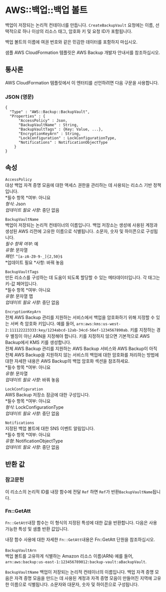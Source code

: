 # AWS::백업::백업 볼트

백업이 저장되는 논리적 컨테이너를 만듭니다. `CreateBackupVault` 요청에는 이름, 선택적으로 하나 이상의 리소스 태그, 암호화 키 및 요청 ID가 포함됩니다.

백업 볼트의 이름에 여권 번호와 같은 민감한 데이터를 포함하지 마십시오.

샘플 AWS CloudFormation 템플릿은 AWS Backup 개발자 안내서를 참조하십시오.

## 통사론

AWS CloudFormation 템플릿에서 이 엔터티를 선언하려면 다음 구문을 사용합니다.

### JSON (영문)

```
{
  "Type" : "AWS::Backup::BackupVault",
  "Properties" : {
      "AccessPolicy" : Json,
      "BackupVaultName" : String,
      "BackupVaultTags" : {Key: Value, ...},
      "EncryptionKeyArn" : String,
      "LockConfiguration" : LockConfigurationType,
      "Notifications" : NotificationObjectType
    }
}
```

## 속성

`AccessPolicy`  
대상 백업 자격 증명 모음에 대한 액세스 권한을 관리하는 데 사용되는 리소스 기반 정책입니다.  
*필수 항목 *여부: 아니요  
_형식_: Json  
_업데이트 필요 사항_: 중단 없음

`BackupVaultName`  
백업이 저장되는 논리적 컨테이너의 이름입니다. 백업 저장소는 생성에 사용된 계정과 생성된 AWS 리전에 고유한 이름으로 식별됩니다. 소문자, 숫자 및 하이픈으로 구성됩니다.  
_필수 항목 여부_: 예  
_유형_: 문자열  
_패턴_: `^[a-zA-Z0-9-_]{2,50}$`  
*업데이트 필요 *사항: 바꿔 놓음

`BackupVaultTags`  
만든 리소스를 구성하는 데 도움이 되도록 할당할 수 있는 메타데이터입니다. 각 태그는 키-값 페어입니다.  
*필수 항목 *여부: 아니요  
_유형_: 문자열 맵  
_업데이트 필요 사항_: 중단 없음

`EncryptionKeyArn`  
전체 AWS Backup 관리를 지원하는 서비스에서 백업을 암호화하기 위해 지정할 수 있는 서버 측 암호화 키입니다. 예를 들어, `arn:aws:kms:us-west-2:111122223333:key/1234abcd-12ab-34cd-56ef-1234567890ab`. 키를 지정하는 경우 별칭이 아닌 ARN을 지정해야 합니다. 키를 지정하지 않으면 기본적으로 AWS Backup에서 KMS 키를 생성합니다.  
전체 AWS Backup 관리를 지원하는 AWS Backup 서비스와 AWS Backup이 아직 전체 AWS Backup을 지원하지 않는 서비스의 백업에 대한 암호화를 처리하는 방법에 대한 자세한 내용은 AWS Backup의 백업 암호화 섹션을 참조하세요.  
*필수 항목 *여부: 아니요  
_유형_: 문자열  
_업데이트 필요 사항_: 바꿔 놓음

`LockConfiguration`  
AWS Backup 저장소 잠금에 대한 구성입니다.  
*필수 항목 *여부: 아니요  
_형식_: LockConfigurationType  
_업데이트 필요 사항_: 중단 없음

`Notifications`  
지정된 백업 볼트에 대한 SNS 이벤트 알림입니다.  
*필수 항목 *여부: 아니요  
_유형_: NotificationObjectType  
_업데이트 필요 사항_: 중단 없음

## 반환 값

### 참고문헌

이 리소스의 논리적 ID를 내장 함수에 전달 `Ref` 하면 `Ref`가 반환`BackupVaultName`됩니다.

### Fn::GetAtt

`Fn::GetAtt`내장 함수는 이 형식의 지정된 특성에 대한 값을 반환합니다. 다음은 사용 가능한 특성 및 샘플 반환 값입니다.

내장 함수 사용에 대한 자세한 `Fn::GetAtt`내용은 Fn::GetAtt 단원을 참조하십시오.

####

`BackupVaultArn`  
백업 볼트를 고유하게 식별하는 Amazon 리소스 이름(ARN) 예를 들어, `arn:aws:backup:us-east-1:123456789012:backup-vault:aBackupVault`.

`BackupVaultName` 백업이 저장되는 논리적 컨테이너의 이름입니다. 백업 자격 증명 모음은 자격 증명 모음을 만드는 데 사용된 계정과 자격 증명 모음이 만들어진 지역에 고유한 이름으로 식별됩니다. 소문자와 대문자, 숫자 및 하이픈으로 구성됩니다.

